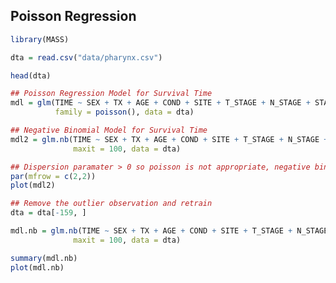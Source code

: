 ## Poisson Regression {-}


```r

library(MASS)

dta = read.csv("data/pharynx.csv")

head(dta)

## Poisson Regression Model for Survival Time
mdl = glm(TIME ~ SEX + TX + AGE + COND + SITE + T_STAGE + N_STAGE + STATUS,
          family = poisson(), data = dta)

## Negative Binomial Model for Survival Time
mdl2 = glm.nb(TIME ~ SEX + TX + AGE + COND + SITE + T_STAGE + N_STAGE + STATUS,
              maxit = 100, data = dta)

## Dispersion paramater > 0 so poisson is not appropriate, negative binomial is a better model
par(mfrow = c(2,2))
plot(mdl2)

## Remove the outlier observation and retrain
dta = dta[-159, ]

mdl.nb = glm.nb(TIME ~ SEX + TX + AGE + COND + SITE + T_STAGE + N_STAGE + STATUS,
              maxit = 100, data = dta)

summary(mdl.nb)
plot(mdl.nb)

```
